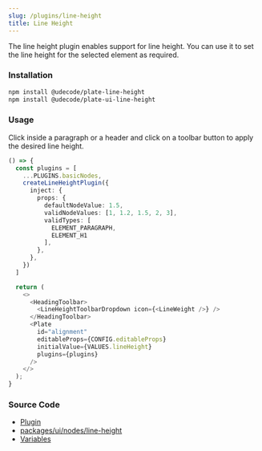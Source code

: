 ```yaml
---
slug: /plugins/line-height
title: Line Height
---
```


The line height plugin enables support for line height.
You can use it to set the line height for the selected element as required.

### Installation

```bash npm2yarn
npm install @udecode/plate-line-height
npm install @udecode/plate-ui-line-height
```

### Usage

Click inside a paragraph or a header and click on a toolbar button to apply the desired line height.

```ts live
() => {
  const plugins = [
    ...PLUGINS.basicNodes,
    createLineHeightPlugin({
      inject: {
        props: {
          defaultNodeValue: 1.5,
          validNodeValues: [1, 1.2, 1.5, 2, 3],
          validTypes: [
            ELEMENT_PARAGRAPH,
            ELEMENT_H1
          ],
        },
      },
    })
  ]

  return (
    <>
      <HeadingToolbar>
        <LineHeightToolbarDropdown icon={<LineWeight />} />
      </HeadingToolbar>
      <Plate
        id="alignment"
        editableProps={CONFIG.editableProps}
        initialValue={VALUES.lineHeight}
        plugins={plugins}
      />
    </>
  );
}
```

### Source Code

- [Plugin](https://github.com/udecode/plate/blob/main/packages/nodes/line-height/src/createLineHeightPlugin.ts)
- [packages/ui/nodes/line-height](https://github.com/udecode/plate/tree/main/packages/ui/nodes/line-height/src)
- [Variables](https://github.com/udecode/plate/blob/main/examples/docusaurus/src/live/live.tsx)
